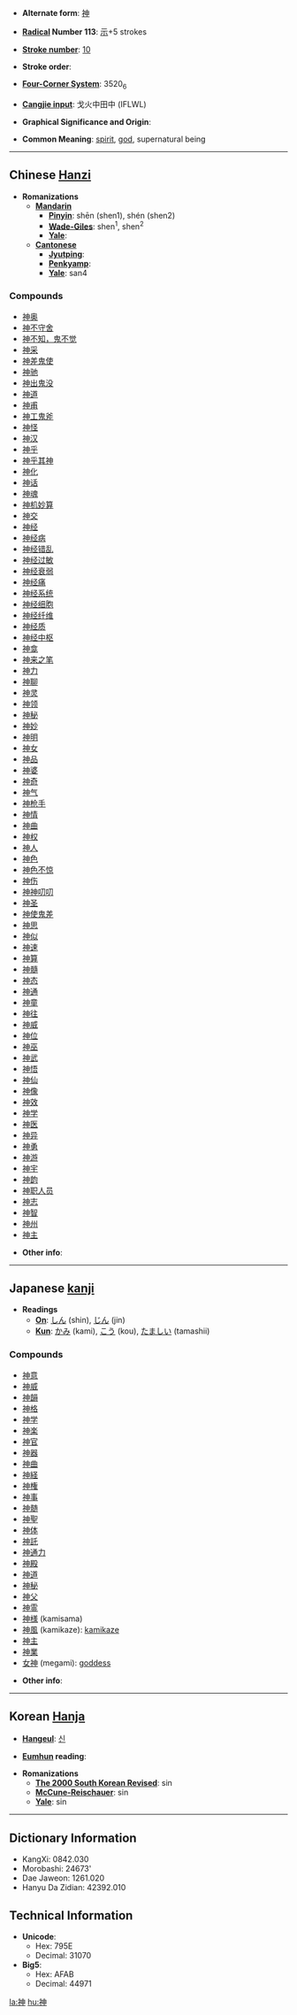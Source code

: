 * '''Alternate form''': [[神]]

* '''[[Wiktionary:Chinese radical index| Radical]] Number 113''': [[Wiktionary:Chinese radical index 示|示]]+5 strokes

* '''[[Wiktionary:Chinese total strokes index|Stroke number]]''': [[Wiktionary:Chinese total strokes index 10|10]]

* '''Stroke order''': 

* '''[[Wiktionary:Chinese four corner index|Four-Corner System]]''': 3520<sub>6</sub>

* '''[[Wiktionary:Chinese Cangjie index|Cangjie input]]''': 戈火中田中 (IFLWL)

* '''Graphical Significance and Origin''': 

* '''Common Meaning''': [[spirit]], [[god]], supernatural being

----

== Chinese [[Hanzi]] ==

* '''Romanizations'''
** '''[[Mandarin]]'''
*** '''[[Pinyin]]''': shēn (shen1), shén (shen2)
*** '''[[Wade-Giles]]''': shen<sup>1</sup>, shen<sup>2</sup>
*** '''[[Yale]]''': 
** '''[[Cantonese]]'''
*** '''[[Jyutping]]''':
*** '''[[Penkyamp]]''': 
*** '''[[Yale]]''': san4

===Compounds===
*[[神奥]]
*[[神不守舍]]
*[[神不知，鬼不觉]]
*[[神采]]
*[[神差鬼使]]
*[[神驰]]
*[[神出鬼没]]
*[[神道]]
*[[神甫]]
*[[神工鬼斧]]
*[[神怪]]
*[[神汉]]
*[[神乎]]
*[[神乎其神]]
*[[神化]]
*[[神话]]
*[[神魂]]
*[[神机妙算]]
*[[神交]]
*[[神经]]
*[[神经病]]
*[[神经错乱]]
*[[神经过敏]]
*[[神经衰弱]]
*[[神经痛]]
*[[神经系统]]
*[[神经细胞]]
*[[神经纤维]]
*[[神经质]]
*[[神经中枢]]
*[[神龛]]
*[[神来之笔]]
*[[神力]]
*[[神聊]]
*[[神灵]]
*[[神领]]
*[[神秘]]
*[[神妙]]
*[[神明]]
*[[神女]]
*[[神品]]
*[[神婆]]
*[[神奇]]
*[[神气]]
*[[神枪手]]
*[[神情]]
*[[神曲]]
*[[神权]]
*[[神人]]
*[[神色]]
*[[神色不惊]]
*[[神伤]]
*[[神神叨叨]]
*[[神圣]]
*[[神使鬼差]]
*[[神思]]
*[[神似]]
*[[神速]]
*[[神算]]
*[[神髓]]
*[[神态]]
*[[神通]]
*[[神童]]
*[[神往]]
*[[神威]]
*[[神位]]
*[[神巫]]
*[[神武]]
*[[神悟]]
*[[神仙]]
*[[神像]]
*[[神效]]
*[[神学]]
*[[神医]]
*[[神异]]
*[[神勇]]
*[[神游]]
*[[神宇]]
*[[神韵]]
*[[神职人员]]
*[[神志]]
*[[神智]]
*[[神州]]
*[[神主]]

* '''Other info''': 

----

== Japanese [[kanji]] ==

* '''Readings'''
** '''[[On]]''': [[しん]] (shin), [[じん]] (jin)
** '''[[Kun]]''': [[かみ]] (kami), [[こう]] (kou), [[たましい]] (tamashii)

===Compounds===
*[[神意]]
*[[神威]]
*[[神韻]]
*[[神格]]
*[[神学]]
*[[神楽]]
*[[神官]]
*[[神器]]
*[[神曲]]
*[[神経]]
*[[神権]]
*[[神事]]
*[[神髄]]
*[[神聖]]
*[[神体]]
*[[神託]]
*[[神通力]]
*[[神殿]]
*[[神道]]
*[[神秘]]
*[[神父]]
*[[神霊]]
*[[神様]] (kamisama)
*[[神風]] (kamikaze): [[kamikaze]]
*[[神主]]
*[[神業]]
*[[女神]] (megami): [[goddess]]

* '''Other info''':  

----

== Korean [[Hanja]] ==

* '''[[Hangeul]]''': [[신]]

* '''[[Eumhun]] reading''': 

* '''Romanizations'''
** '''[[The 2000 South Korean Revised Romanization|The 2000 South Korean Revised]]''': sin
** '''[[McCune-Reischauer]]''': sin
** '''[[Yale]]''': sin

----

== Dictionary Information ==

* KangXi: 0842.030
* Morobashi: 24673'
* Dae Jaweon: 1261.020
* Hanyu Da Zidian: 42392.010

== Technical Information ==

* '''Unicode''':
** Hex: 795E
** Decimal: 31070
* '''Big5''':
** Hex: AFAB
** Decimal: 44971

[[la:神]]
[[hu:神]]